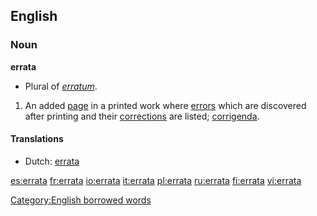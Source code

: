 ==English==

===Noun===
'''errata'''
* Plural of ''[[erratum]]''.
# An added [[page]] in a printed work where [[error]]s which are discovered after printing and their [[correction]]s are listed; [[corrigenda]].

==== Translations ====
*Dutch: [[errata#Dutch|errata]]

[[Category:English borrowed words]]

[[es:errata]]
[[fr:errata]]
[[io:errata]]
[[it:errata]]
[[pl:errata]]
[[ru:errata]]
[[fi:errata]]
[[vi:errata]]